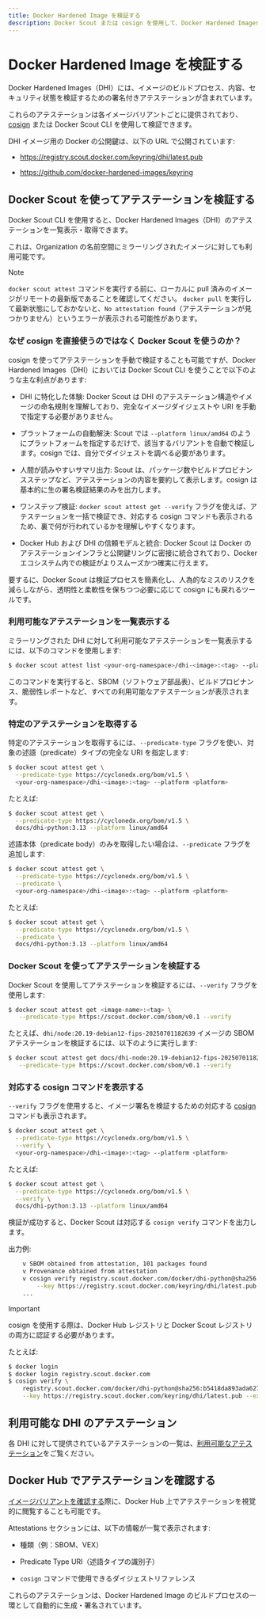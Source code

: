 ```yaml
---
title: Docker Hardened Image を検証する
description: Docker Scout または cosign を使用して、Docker Hardened Images に含まれる署名付きアテステーション（SBOM、プロビナンス、脆弱性情報など）を検証する方法を紹介します。
---
```


# Docker Hardened Image を検証する

Docker Hardened Images（DHI）には、イメージのビルドプロセス、内容、セキュリティ状態を検証するための署名付きアテステーションが含まれています。

これらのアテステーションは各イメージバリアントごとに提供されており、[cosign](https://docs.sigstore.dev/) または Docker Scout CLI を使用して検証できます。

DHI イメージ用の Docker の公開鍵は、以下の URL で公開されています:

- https://registry.scout.docker.com/keyring/dhi/latest.pub

- https://github.com/docker-hardened-images/keyring

## Docker Scout を使ってアテステーションを検証する

Docker Scout CLI を使用すると、Docker Hardened Images（DHI）のアテステーションを一覧表示・取得できます。

これは、Organization の名前空間にミラーリングされたイメージに対しても利用可能です。

> [!NOTE]
> 
> `docker scout attest` コマンドを実行する前に、ローカルに pull 済みのイメージがリモートの最新版であることを確認してください。
> `docker pull` を実行して最新状態にしておかないと、`No attestation found`（アテステーションが見つかりません）というエラーが表示される可能性があります。

### なぜ cosign を直接使うのではなく Docker Scout を使うのか？

cosign を使ってアテステーションを手動で検証することも可能ですが、Docker Hardened Images（DHI）においては Docker Scout CLI を使うことで以下のような主な利点があります:

- DHI に特化した体験: Docker Scout は DHI のアテステーション構造やイメージの命名規則を理解しており、完全なイメージダイジェストや URI を手動で指定する必要がありません。

- プラットフォームの自動解決: Scout では `--platform linux/amd64` のようにプラットフォームを指定するだけで、該当するバリアントを自動で検証します。cosign では、自分でダイジェストを調べる必要があります。

- 人間が読みやすいサマリ出力: Scout は、パッケージ数やビルドプロビナンスステップなど、アテステーションの内容を要約して表示します。cosign は基本的に生の署名検証結果のみを出力します。

- ワンステップ検証: `docker scout attest get --verify` フラグを使えば、アテステーションを一括で検証でき、対応する cosign コマンドも表示されるため、裏で何が行われているかを理解しやすくなります。

- Docker Hub および DHI の信頼モデルと統合: Docker Scout は Docker のアテステーションインフラと公開鍵リングに密接に統合されており、Docker エコシステム内での検証がよりスムーズかつ確実に行えます。

要するに、Docker Scout は検証プロセスを簡素化し、人為的なミスのリスクを減らしながら、透明性と柔軟性を保ちつつ必要に応じて cosign にも戻れるツールです。

### 利用可能なアテステーションを一覧表示する

ミラーリングされた DHI に対して利用可能なアテステーションを一覧表示するには、以下のコマンドを使用します:

```bash
$ docker scout attest list <your-org-namespace>/dhi-<image>:<tag> --platform <platform>
```

このコマンドを実行すると、SBOM（ソフトウェア部品表）、ビルドプロビナンス、脆弱性レポートなど、すべての利用可能なアテステーションが表示されます。

### 特定のアテステーションを取得する

特定のアテステーションを取得するには、`--predicate-type` フラグを使い、対象の述語（predicate）タイプの完全な URI を指定します:

```bash
$ docker scout attest get \
  --predicate-type https://cyclonedx.org/bom/v1.5 \
  <your-org-namespace>/dhi-<image>:<tag> --platform <platform>
```

たとえば:

```bash
$ docker scout attest get \
  --predicate-type https://cyclonedx.org/bom/v1.5 \
  docs/dhi-python:3.13 --platform linux/amd64
```

述語本体（predicate body）のみを取得したい場合は、`--predicate` フラグを追加します:

```bash
$ docker scout attest get \
  --predicate-type https://cyclonedx.org/bom/v1.5 \
  --predicate \
  <your-org-namespace>/dhi-<image>:<tag> --platform <platform>
```

たとえば:

```bash
$ docker scout attest get \
  --predicate-type https://cyclonedx.org/bom/v1.5 \
  --predicate \
  docs/dhi-python:3.13 --platform linux/amd64
```

### Docker Scout を使ってアテステーションを検証する

Docker Scout を使用してアテステーションを検証するには、`--verify` フラグを使用します:

```bash
$ docker scout attest get <image-name>:<tag> \
   --predicate-type https://scout.docker.com/sbom/v0.1 --verify
```

たとえば、`dhi/node:20.19-debian12-fips-20250701182639` イメージの SBOM アテステーションを検証するには、以下のように実行します:

```bash
$ docker scout attest get docs/dhi-node:20.19-debian12-fips-20250701182639 \
   --predicate-type https://scout.docker.com/sbom/v0.1 --verify
```

### 対応する cosign コマンドを表示する

`--verify` フラグを使用すると、イメージ署名を検証するための対応する [cosign](https://docs.sigstore.dev/) コマンドも表示されます。

```bash
$ docker scout attest get \
  --predicate-type https://cyclonedx.org/bom/v1.5 \
  --verify \
  <your-org-namespace>/dhi-<image>:<tag> --platform <platform>
```

たとえば:

```bash
$ docker scout attest get \
  --predicate-type https://cyclonedx.org/bom/v1.5 \
  --verify \
  docs/dhi-python:3.13 --platform linux/amd64
```

検証が成功すると、Docker Scout は対応する `cosign verify` コマンドを出力します。

出力例:

```bash
    v SBOM obtained from attestation, 101 packages found
    v Provenance obtained from attestation
    v cosign verify registry.scout.docker.com/docker/dhi-python@sha256:b5418da893ada6272add2268573a3d5f595b5c486fb7ec58370a93217a9785ae \
        --key https://registry.scout.docker.com/keyring/dhi/latest.pub --experimental-oci11
    ...
```

> [!IMPORTANT]
> 
> cosign を使用する際は、Docker Hub レジストリと Docker Scout レジストリの両方に認証する必要があります。
>
> たとえば:
> ```bash
> $ docker login
> $ docker login registry.scout.docker.com
> $ cosign verify \
>     registry.scout.docker.com/docker/dhi-python@sha256:b5418da893ada6272add2268573a3d5f595b5c486fb7ec58370a93217a9785ae \
>     --key https://registry.scout.docker.com/keyring/dhi/latest.pub --experimental-oci11
> ```

## 利用可能な DHI のアテステーション

各 DHI に対して提供されているアテステーションの一覧は、[利用可能なアテステーション](/dhi/core-concepts/attestations)をご覧ください。

## Docker Hub でアテステーションを確認する

[イメージバリアントを確認する](/dhi/how-to/explore)際に、Docker Hub 上でアテステーションを視覚的に閲覧することも可能です。

Attestations セクションには、以下の情報が一覧で表示されます:

- 種類（例：SBOM、VEX）

- Predicate Type URI（述語タイプの識別子）

- `cosign` コマンドで使用できるダイジェストリファレンス

これらのアテステーションは、Docker Hardened Image のビルドプロセスの一環として自動的に生成・署名されています。